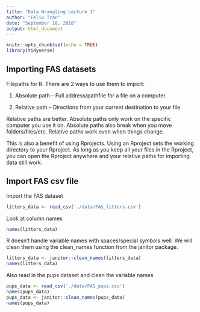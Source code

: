 ```yaml
---
title: "Data Wrangling Lecture 1"
author: "Felix Tran"
date: "September 18, 2018"
output: html_document
---
```


```r
knitr::opts_chunk$set(echo = TRUE)
library(tidyverse)
```

## Importing FAS datasets

Filepaths for R. There are 2 ways to use them to import:

1. Absolute path -- Full address/pathfile for a file on a computer

2. Relative path -- Directions from your current destination to your file

Relative paths are better. Absolute paths only work on the specific computer
you use it on. Absolute paths also break when you move folders/files/etc. 
Relative paths work even when things change.

This is also a benefit of using Rprojects. Using an Rproject sets the working
directory to your Rproject. As long as you keep all your files in the Rproject,
you can open the Rproject anywhere and your relative paths for importing data
still work.

## Import FAS csv file
Import the FAS dataset
```r
litters_data <- read_csv('./data/FAS_litters.csv')
```

Look at column names
```r
names(litters_data)
```

R doesn't handle variable names with spaces/special symbols well. We will clean
them using the clean_names function from the janitor package.
```r
litters_data <- janitor::clean_names(litters_data)
names(litters_data)
```

Also read in the pups dataset and clean the variable names
```r
pups_data <- read_csv('./data/FAS_pups.csv')
names(pups_data)
pups_data <- janitor::clean_names(pups_data)
names(pups_data)
```

